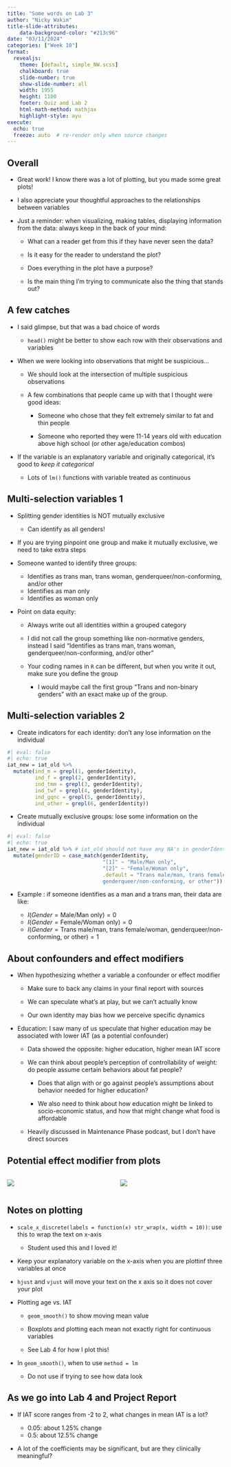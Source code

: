 ```yaml
---
title: "Some words on Lab 3"
author: "Nicky Wakim"
title-slide-attributes:
    data-background-color: "#213c96"
date: "03/11/2024"
categories: ["Week 10"]
format: 
  revealjs:
    theme: [default, simple_NW.scss]
    chalkboard: true
    slide-number: true
    show-slide-number: all
    width: 1955
    height: 1100
    footer: Quiz and Lab 2
    html-math-method: mathjax
    highlight-style: ayu
execute:
  echo: true
  freeze: auto  # re-render only when source changes
---
```


## Overall

-   Great work! I know there was a lot of plotting, but you made some great plots!

-   I also appreciate your thoughtful approaches to the relationships between variables

-   Just a reminder: when visualizing, making tables, displaying information from the data: always keep in the back of your mind:

    -   What can a reader get from this if they have never seen the data?

    -   Is it easy for the reader to understand the plot?

    -   Does everything in the plot have a purpose?

    -   Is the main thing I'm trying to communicate also the thing that stands out?

## A few catches

-   I said glimpse, but that was a bad choice of words

    -   `head()` might be better to show each row with their observations and variables

-   When we were looking into observations that might be suspicious...

    -   We should look at the intersection of multiple suspicious observations

    -   A few combinations that people came up with that I thought were good ideas:

        -   Someone who chose that they felt extremely similar to fat and thin people

        -   Someone who reported they were 11-14 years old with education above high school (or other age/education combos)

-   If the variable is an explanatory variable and originally categorical, it's good to *keep it categorical*

    -   Lots of `lm()` functions with variable treated as continuous

## Multi-selection variables 1

-   Splitting gender identities is NOT mutually exclusive

    -   Can identify as all genders!

-   If you are trying pinpoint one group and make it mutually exclusive, we need to take extra steps

-   Someone wanted to identify three groups:

    -   Identifies as trans man, trans woman, genderqueer/non-conforming, and/or other
    -   Identifies as man only
    -   Identifies as woman only

-   Point on data equity:

    -   Always write out all identities within a grouped category

    -   I did not call the group something like non-normative genders, instead I said "Identifies as trans man, trans woman, genderqueer/non-conforming, and/or other"

    -   Your coding names in `R` can be different, but when you write it out, make sure you define the group

        -   I would maybe call the first group "Trans and non-binary genders" with an exact make up of the group.

## Multi-selection variables 2 {.smaller}

-   Create indicators for each identity: don't any lose information on the individual

```r
#| eval: false
#| echo: true
iat_new = iat_old %>%
  mutate(ind_m = grepl(1, genderIdentity), 
         ind_f = grepl(2, genderIdentity),
         ind_tmm = grepl(3, genderIdentity),
         ind_twf = grepl(4, genderIdentity),
         ind_gqnc = grepl(5, genderIdentity),
         ind_other = grepl(6, genderIdentity))
```

-   Create mutually exclusive groups: lose some information on the individual

```r
#| eval: false
#| echo: true
iat_new = iat_old %>% # iat_old should not have any NA's in genderIdentity
  mutate(genderID = case_match(genderIdentity,
                               "[1]" ~ "Male/Man only",
                               "[2]" ~ "Female/Woman only",
                               .default = "Trans male/man, trans female/woman, 
                               genderqueer/non-conforming, or other"))
```

-   Example : if someone identifies as a man and a trans man, their data are like:

    -   $I(Gender = \text{Male/Man only}) = 0$
    -   $I(Gender = \text{Female/Woman only}) = 0$
    -   $I(Gender = \text{Trans male/man, trans female/woman, genderqueer/non-conforming, or other}) = 1$

## About confounders and effect modifiers

-   When hypothesizing whether a variable a confounder or effect modifier

    -   Make sure to back any claims in your final report with sources

    -   We can speculate what's at play, but we can't actually know

    -   Our own identity may bias how we perceive specific dynamics

-   Education: I saw many of us speculate that higher education may be associated with lower IAT (as a potential confounder)

    -   Data showed the opposite: higher education, higher mean IAT score

    -   We can think about people's perception of controllability of weight: do people assume certain behaviors about fat people?

        -   Does that align with or go against people's assumptions about behavior needed for higher education?

        -   We also need to think about how education might be linked to socio-economic status, and how that might change what food is affordable

    -   Heavily discussed in Maintenance Phase podcast, but I don't have direct sources

## Potential effect modifier from plots

::: columns
::: column
![](Lab_3/EMM.png){fig-align="center"}
:::

::: column
![](Lab_3/EMM2.png){fig-align="center"}
:::
:::

## Notes on plotting

-   `scale_x_discrete(labels = function(x) str_wrap(x, width = 10))`: use this to wrap the text on x-axis

    -   Student used this and I loved it!

-   Keep your explanatory variable on the x-axis when you are plottinf three variables at once

-   `hjust` and `vjust` will move your text on the x axis so it does not cover your plot

-   Plotting age vs. IAT

    -   `geom_smooth()` to show moving mean value

    -   Boxplots and plotting each mean not exactly right for continuous variables

    -   See Lab 4 for how I plot this!

-   In `geom_smooth()`, when to use `method = lm`

    -   Do not use if trying to see how data look

## As we go into Lab 4 and Project Report

-   If IAT score ranges from -2 to 2, what changes in mean IAT is a lot?

    -   0.05: about 1.25% change
    -   0.5: about 12.5% change

-   A lot of the coefficients may be significant, but are they clinically meaningful?
